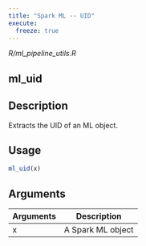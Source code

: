 ```yaml
---
title: "Spark ML -- UID"
execute:
  freeze: true
---
```


*R/ml_pipeline_utils.R*

## ml_uid

## Description
Extracts the UID of an ML object. 


## Usage
```r
ml_uid(x) 
```

## Arguments
|Arguments|Description|
|---|---|
| x | A Spark ML object |







